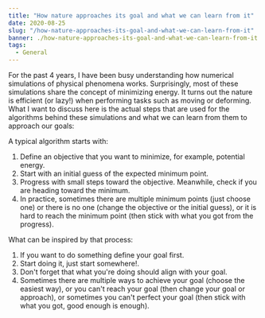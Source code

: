 ```yaml
---
title: "How nature approaches its goal and what we can learn from it"
date: 2020-08-25
slug: "/how-nature-approaches-its-goal-and-what-we-can-learn-from-it"
banner: ./how-nature-approaches-its-goal-and-what-we-can-learn-from-it.jpg
tags:
  - General
---
```


For the past 4 years, I have been busy understanding how numerical simulations of physical phenomena works. Surprisingly, most of these simulations share the concept of minimizing energy. It turns out the nature is efficient (or lazy!) when performing tasks such as moving or deforming. What I want to discuss here is the actual steps that are used for the algorithms behind these simulations and what we can learn from them to approach our goals:

A typical algorithm starts with:
1. Define an objective that you want to minimize, for example, potential energy. <br />
2. Start with an initial guess of the expected minimum point. <br />
3. Progress with small steps toward the objective. Meanwhile, check if you are heading toward the minimum. <br />
4. In practice, sometimes there are multiple minimum points (just choose one) or there is no one (change the objective or the initial guess), or it is hard to reach the minimum point (then stick with what you got from the progress). 

What can be inspired by that process:
1. If you want to do something define your goal first. <br />
2. Start doing it, just start somewhere!. <br />
3. Don't forget that what you're doing should align with your goal. <br />
4. Sometimes there are multiple ways to achieve your goal (choose the easiest way), or you can't reach your goal (then change your goal or approach), or sometimes you can't perfect your goal (then stick with what you got, good enough is enough).

